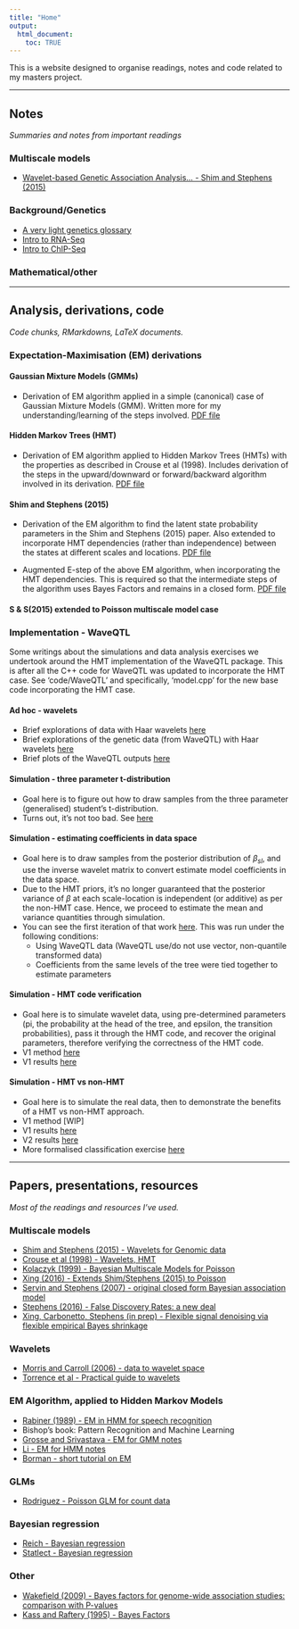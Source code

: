 ---
title: "Home"
output:
  html_document:
    toc: TRUE
---

This is a website designed to organise readings, notes and code related to my masters project.

***

## Notes
_Summaries and notes from important readings_

### Multiscale models
- [Wavelet-based Genetic Association Analysis... - Shim and Stephens (2015)](wavelets_shim_stephens_2014.html)

### Background/Genetics
- [A very light genetics glossary](genetics_glossary.html)
- [Intro to RNA-Seq](StatQuest_Intro_RNA_seq.html)
- [Intro to ChIP-Seq](StatQuest_Intro_ChIP_seq.html)

### Mathematical/other

***

## Analysis, derivations, code
_Code chunks, RMarkdowns, LaTeX documents._

### Expectation-Maximisation (EM) derivations

#### Gaussian Mixture Models (GMMs)

- Derivation of EM algorithm applied in a simple (canonical) case of Gaussian Mixture Models (GMM). Written more for my understanding/learning of the steps involved. [PDF file](EM_algo_GMM.pdf)

#### Hidden Markov Trees (HMT)
 
- Derivation of EM algorithm applied to Hidden Markov Trees (HMTs) with the properties as described in Crouse et al (1998). Includes derivation of the steps in the upward/downward or forward/backward algorithm involved in its derivation. [PDF file](EM_algo_HMT.pdf)
 
#### Shim and Stephens (2015)
- Derivation of the EM algorithm to find the latent state probability parameters in the Shim and Stephens (2015) paper. Also extended to incorporate HMT dependencies (rather than independence) between the states at different scales and locations. [PDF file](EM_algo_Shim_Stephens_2015_v2.pdf)

- Augmented E-step of the above EM algorithm, when incorporating the HMT dependencies. This is required so that the intermediate steps of the algorithm uses Bayes Factors and remains in a closed form. [PDF file](EM_algo_Shim_Stephens_E_step.pdf)

#### S & S(2015) extended to Poisson multiscale model case

### Implementation - WaveQTL
Some writings about the simulations and data analysis exercises we undertook around the HMT implementation of the WaveQTL package. This is after all the C++ code for WaveQTL was updated to incorporate the HMT case. See 'code/WaveQTL' and specifically, 'model.cpp' for the new base code incorporating the HMT case.

#### Ad hoc - wavelets
- Brief explorations of data with Haar wavelets [here](Wavelets_in_R.html)
- Brief explorations of the genetic data (from WaveQTL) with Haar wavelets [here](Intro_genotype_wlets.html)
- Brief plots of the WaveQTL outputs [here](Intro_genotype_wlets_plots.html)

#### Simulation - three parameter t-distribution
- Goal here is to figure out how to draw samples from the three parameter (generalised) student's t-distribution.
- Turns out, it's not too bad. See [here](tdist_3_param.html)

#### Simulation - estimating coefficients in data space
- Goal here is to draw samples from the posterior distribution of $\beta_{sl}$, and use the inverse wavelet matrix to convert estimate model coefficients in the data space.
- Due to the HMT priors, it's no longer guaranteed that the posterior variance of $\beta$ at each scale-location is independent (or additive) as per the non-HMT case. Hence, we proceed to estimate the mean and variance quantities through simulation.
- You can see the first iteration of that work [here](sim1_waveqtl_hmt_gamma_phi.html). This was run under the following conditions:
	- Using WaveQTL data (WaveQTL use/do not use vector, non-quantile transformed data)
	- Coefficients from the same levels of the tree were tied together to estimate parameters


#### Simulation - HMT code verification
- Goal here is to simulate wavelet data, using pre-determined parameters (pi, the probability at the head of the tree, and epsilon, the transition probabilities), pass it through the HMT code, and recover the original parameters, therefore verifying the correctness of the HMT code.
- V1 method [here](sim2_waveqtl_hmt_recover_params.html)
- V1 results [here](sim2-0-0_waveqtl_hmt_recover_params.html)

#### Simulation - HMT vs non-HMT
- Goal here is to simulate the real data, then to demonstrate the benefits of a HMT vs non-HMT approach.
- V1 method [WIP]
- V1 results [here](sim3_hmt_benefits.html)
- V2 results [here](sim3-1-1_hmt_benefits.html)
- More formalised classification exercise [here](sim4-1-2_lhood_thresholding.html)

***

## Papers, presentations, resources
_Most of the readings and resources I've used._

### Multiscale models
- [Shim and Stephens (2015) - Wavelets for Genomic data](https://www.ncbi.nlm.nih.gov/pmc/articles/PMC5795621/)
- [Crouse et al (1998) - Wavelets, HMT](https://ieeexplore.ieee.org/abstract/document/668544)
- [Kolaczyk (1999) - Bayesian Multiscale Models for Poisson](https://www.tandfonline.com/doi/abs/10.1080/01621459.1999.10474197)
- [Xing (2016) - Extends Shim/Stephens (2015) to Poisson](https://search.proquest.com/openview/2b17b34545bbb5c3eab53b48983d41c8/1?pq-origsite=gscholar&cbl=18750&diss=y)
- [Servin and Stephens (2007) - original closed form Bayesian association model](https://journals.plos.org/plosgenetics/article?id=10.1371/journal.pgen.0030114)
- [Stephens (2016) - False Discovery Rates: a new deal](https://academic.oup.com/biostatistics/article/18/2/275/2557030)
- [Xing, Carbonetto, Stephens (in prep) - Flexible signal denoising via flexible empirical Bayes shrinkage](https://arxiv.org/abs/1605.07787)

### Wavelets
- [Morris and Carroll (2006) - data to wavelet space](https://rss.onlinelibrary.wiley.com/doi/abs/10.1111/j.1467-9868.2006.00539.x)
- [Torrence et al - Practical guide to wavelets](https://journals.ametsoc.org/doi/abs/10.1175/1520-0477(1998)079%3C0061:APGTWA%3E2.0.CO;2)

### EM Algorithm, applied to Hidden Markov Models
- [Rabiner (1989) - EM in HMM for speech recognition](https://ieeexplore.ieee.org/abstract/document/18626)
- Bishop's book: Pattern Recognition and Machine Learning
- [Grosse and Srivastava - EM for GMM notes](http://www.cs.toronto.edu/~rgrosse/csc321/mixture_models.pdf)
- [Li - EM for HMM notes](http://www.personal.psu.edu/jol2/course/stat597e/notes2/hmm.pdf)
- [Borman - short tutorial on EM](https://www.cs.utah.edu/~piyush/teaching/EM_algorithm.pdf)

### GLMs
- [Rodriguez - Poisson GLM for count data](https://data.princeton.edu/wws509/notes/c4.pdf)

### Bayesian regression
- [Reich - Bayesian regression](https://www4.stat.ncsu.edu/~reich/ABA/notes/BLR.pdf)
- [Statlect - Bayesian regression](https://www.statlect.com/fundamentals-of-statistics/Bayesian-regression)

### Other
- [Wakefield (2009) - Bayes factors for genome-wide association studies: comparison with P-values](https://www.ncbi.nlm.nih.gov/pubmed/18642345)
- [Kass and Raftery (1995) - Bayes Factors](https://www.stat.washington.edu/raftery/Research/PDF/kass1995.pdf)
